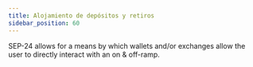 ```yaml
---
title: Alojamiento de depósitos y retiros
sidebar_position: 60
---
```



SEP-24 allows for a means by which wallets and/or exchanges allow the user to
directly interact with an on & off-ramp.

<DocCardList />
